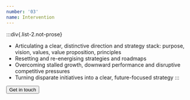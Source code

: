 ```yaml
---
number: '03'
name: Intervention
---
```



:::div{.list-2.not-prose}
- Articulating a clear, distinctive direction and strategy stack: purpose, vision, values, value proposition, principles
- Resetting and re-energising strategies and roadmaps
- Overcoming stalled growth, downward performance and disruptive competitive pressures
- Turning disparate initiatives into a clear, future-focused strategy
:::

<Callout name="Need help moving forward?">
  <button type="button" class="open-dialog-contact inline-flex items-center text-3xl md:text-5xl">
    Get in touch
    <Icon name="arrow-45" class="text-3xl ml-2" />
  </button>
</Callout>
